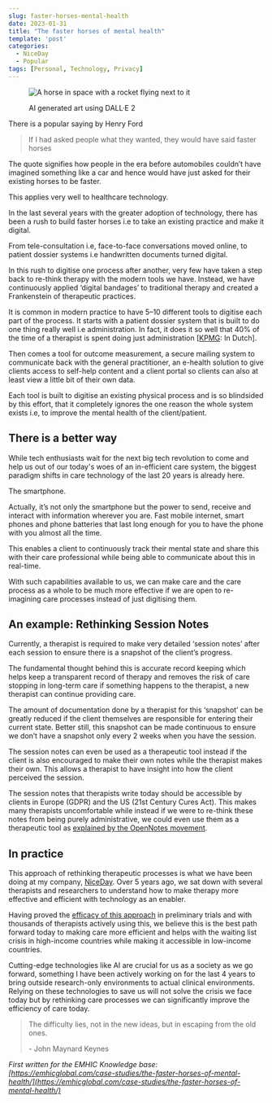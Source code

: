 ```yaml
---
slug: faster-horses-mental-health
date: 2023-01-31
title: "The faster horses of mental health"
template: 'post'
categories:
  - NiceDay
  - Popular
tags: [Personal, Technology, Privacy]
---
```


<figure>

![A horse in space with a rocket flying next to it](./faster_horses_banner_dalle.jpg)

<figcaption>AI generated art using DALL·E 2</figcaption>

</figure>

There is a popular saying by Henry Ford

>  If I had asked people what they wanted, they would have said faster horses

The quote signifies how people in the era before automobiles couldn’t have imagined something like a car and hence would have just asked for their existing horses to be faster.

This applies very well to healthcare technology.

In the last several years with the greater adoption of technology, there has been a rush to build faster horses i.e to take an existing practice and make it digital.

From tele-consultation i.e, face-to-face conversations moved online, to patient dossier systems i.e handwritten documents turned digital.

In this rush to digitise one process after another, very few have taken a step back to re-think therapy with the modern tools we have. Instead, we have continuously applied ‘digital bandages’ to traditional therapy and created a Frankenstein of therapeutic practices.

It is common in modern practice to have 5–10 different tools to digitise each part of the process. It starts with a patient dossier system that is built to do one thing really well i.e administration. In fact, it does it so well that 40% of the time of a therapist is spent doing just administration [[KPMG](https://www.knmp.nl/media/1087): In Dutch].

Then comes a tool for outcome measurement, a secure mailing system to communicate back with the general practitioner, an e-health solution to give clients access to self-help content and a client portal so clients can also at least view a little bit of their own data.

Each tool is built to digitise an existing physical process and is so blindsided by this effort, that it completely ignores the one reason the whole system exists i.e, to improve the mental health of the client/patient.

## There is a better way

While tech enthusiasts wait for the next big tech revolution to come and help us out of our today's woes of an in-efficient care system, the biggest paradigm shifts in care technology of the last 20 years is already here. 

The smartphone.

Actually, it’s not only the smartphone but the power to send, receive and interact with information wherever you are. Fast mobile internet, smart phones and phone batteries that last long enough for you to have the phone with you almost all the time.

This enables a client to continuously track their mental state and share this with their care professional while being able to communicate about this in real-time.

With such capabilities available to us, we can make care and the care process as a whole to be much more effective if we are open to re-imagining care processes instead of just digitising them.

## An example: Rethinking Session Notes

Currently, a therapist is required to make very detailed ‘session notes’ after each session to ensure there is a snapshot of the client’s progress. 

The fundamental thought behind this is accurate record keeping which helps keep a transparent record of therapy and removes the risk of care stopping in long-term care if something happens to the therapist, a new therapist can continue providing care.

The amount of documentation done by a therapist for this ‘snapshot’ can be greatly reduced if the client themselves are responsible for entering their current state. Better still, this snapshot can be made continuous to ensure we don’t have a snapshot only every 2 weeks when you have the session.

The session notes can even be used as a therapeutic tool instead if the client is also encouraged to make their own notes while the therapist makes their own. This allows a therapist to have insight into how the client perceived the session.

The session notes that therapists write today should be accessible by clients in Europe (GDPR) and the US (21st Century Cures Act). This makes many therapists uncomfortable while instead if we were to re-think these notes from being purely administrative, we could even use them as a therapeutic tool as [explained by the OpenNotes movement](https://www.opennotes.org/mental-health-patients/).

## In practice

This approach of rethinking therapeutic processes is what we have been doing at my company, [NiceDay](https://nicedaytherapy.com/). Over 5 years ago, we sat down with several therapists and researchers to understand how to make therapy more effective and efficient with technology as an enabler.

Having proved the [efficacy of this approach](https://www.sciencedirect.com/science/article/pii/S2588914122000156) in preliminary trials and with thousands of therapists actively using this, we believe this is the best path forward today to making care more efficient and helps with the waiting list crisis in high-income countries while making it accessible in low-income countries.

Cutting-edge technologies like AI are crucial for us as a society as we go forward, something I have been actively working on for the last 4 years to bring outside research-only environments to actual clinical environments. Relying on these technologies to save us will not solve the crisis we face today but by rethinking care processes we can significantly improve the efficiency of care today.

>  The difficulty lies, not in the new ideas, but in escaping from the old ones.
>
> \- John Maynard Keynes

*First written for the EMHIC Knowledge base: [https://emhicglobal.com/case-studies/the-faster-horses-of-mental-health/](https://emhicglobal.com/case-studies/the-faster-horses-of-mental-health/)*